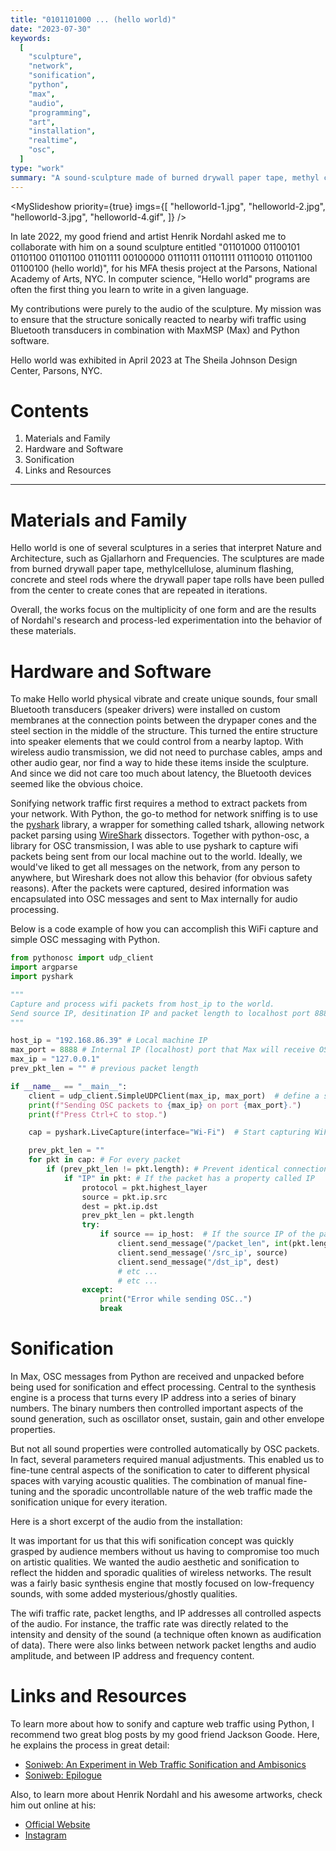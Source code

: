 ```yaml
---
title: "0101101000 ... (hello world)"
date: "2023-07-30"
keywords:
  [
    "sculpture",
    "network",
    "sonification",
    "python",
    "max",
    "audio",
    "programming",
    "art",
    "installation",
    "realtime",
    "osc",
  ]
type: "work"
summary: "A sound-sculpture made of burned drywall paper tape, methyl cellulose, aluminum flashing, bluetooth transducers, concrete and steel rods. The sculpture generates sound and vibrations based on the wifi traffic on-site. Made in collaboration with Henrik Nordahl."
---
```


<MySlideshow
  priority={true}
  imgs={[
    "helloworld-1.jpg",
    "helloworld-2.jpg",
    "helloworld-3.jpg",
    "helloworld-4.gif",
  ]}
/>

In late 2022, my good friend and artist <MyLink href="https://henriknordahl.com/">Henrik Nordahl</MyLink> asked me to collaborate with him on a sound sculpture entitled "01101000 01100101 01101100 01101100 01101111 00100000 01110111 01101111 01110010 01101100 01100100 (hello world)", for his MFA thesis project at the Parsons, National Academy of Arts, NYC. In computer science, "Hello world" programs are often the first thing you learn to write in a given language.

My contributions were purely to the audio of the sculpture. My mission was to ensure that the structure sonically reacted to nearby wifi traffic using Bluetooth transducers in combination with MaxMSP (Max) and Python software.

Hello world was exhibited in April 2023 at The Sheila Johnson Design Center, Parsons, NYC.

# Contents

1. <MyLink href="#materials-and-family">Materials and Family</MyLink>
2. <MyLink href="#hardware-and-software">Hardware and Software</MyLink>
3. <MyLink href="#sonification">Sonification</MyLink>
4. <MyLink href="#links-and-resources">Links and Resources</MyLink>

---

# Materials and Family

Hello world is one of several sculptures in a series that interpret Nature and Architecture, such as <MyLink href="https://henriknordahl.com/Gjallarhorn">Gjallarhorn</MyLink> and <MyLink href="https://henriknordahl.com/Frequencies-copy">Frequencies</MyLink>. The sculptures are made from burned drywall paper tape, methylcellulose, aluminum flashing, concrete and steel rods where the drywall paper tape rolls have been pulled from the center to create cones that are repeated in iterations.

Overall, the works focus on the multiplicity of one form and are the results of Nordahl's research and process-led experimentation into the behavior of these materials.

# Hardware and Software

To make Hello world physical vibrate and create unique sounds, four small Bluetooth transducers (speaker drivers) were installed on custom membranes at the connection points between the drypaper cones and the steel section in the middle of the structure. This turned the entire structure into speaker elements that we could control from a nearby laptop. With wireless audio transmission, we did not need to purchase cables, amps and other audio gear, nor find a way to hide these items inside the sculpture. And since we did not care too much about latency, the Bluetooth devices seemed like the obvious choice.

<MyImage
  src="helloworld-5.jpg"
  alt="bluetooth tranducers placement on hello world"
  caption="Two sets of Bluetooth tranducers placed on custom made membranes inside Hello world."
/>

Sonifying network traffic first requires a method to extract packets from your network. With Python, the go-to method for network sniffing is to use the [pyshark](https://pypi.org/project/pyshark/) library, a wrapper for something called tshark, allowing network packet parsing using [WireShark](https://www.wireshark.org/) dissectors. Together with python-osc, a library for OSC transmission, I was able to use pyshark to capture wifi packets being sent from our local machine out to the world. Ideally, we would've liked to get all messages on the network, from any person to anywhere, but Wireshark does not allow this behavior (for obvious safety reasons). After the packets were captured, desired information was encapsulated into OSC messages and sent to Max internally for audio processing.

Below is a code example of how you can accomplish this WiFi capture and simple OSC messaging with Python.

```Python
from pythonosc import udp_client
import argparse
import pyshark

"""
Capture and process wifi packets from host_ip to the world.
Send source IP, desitination IP and packet length to localhost port 8888.
"""

host_ip = "192.168.86.39" # Local machine IP
max_port = 8888 # Internal IP (localhost) port that Max will receive OSC messages from python on.
max_ip = "127.0.0.1"
prev_pkt_len = "" # previous packet length

if __name__ == "__main__":
    client = udp_client.SimpleUDPClient(max_ip, max_port)  # define a simple UDP client for sending OSC messages to Max
    print(f"Sending OSC packets to {max_ip} on port {max_port}.")
    print(f"Press Ctrl+C to stop.")

    cap = pyshark.LiveCapture(interface="Wi-Fi")  # Start capturing WiFi network packets

    prev_pkt_len = ""
    for pkt in cap: # For every packet
        if (prev_pkt_len != pkt.length): # Prevent identical connections from clogging our program
            if "IP" in pkt: # If the packet has a property called IP
                protocol = pkt.highest_layer
                source = pkt.ip.src
                dest = pkt.ip.dst
                prev_pkt_len = pkt.length
                try:
                    if source == ip_host:  # If the source IP of the packet matches my ip_host
                        client.send_message("/packet_len", int(pkt.length)) # send stuff to Max
                        client.send_message('/src_ip', source)
                        client.send_message("/dst_ip", dest)
                        # etc ...
                        # etc ...
                except:
                    print("Error while sending OSC..")
                    break
```

# Sonification

In Max, OSC messages from Python are received and unpacked before being used for sonification and effect processing. Central to the synthesis engine is a process that turns every IP address into a series of binary numbers. The binary numbers then controlled important aspects of the sound generation, such as oscillator onset, sustain, gain and other envelope properties.

But not all sound properties were controlled automatically by OSC packets. In fact, several parameters required manual adjustments. This enabled us to fine-tune central aspects of the sonification to cater to different physical spaces with varying acoustic qualities. The combination of manual fine-tuning and the sporadic uncontrollable nature of the web traffic made the sonification unique for every iteration.

Here is a short excerpt of the audio from the installation:

<MyAudioPlayer src="helloworld.mp3" />

It was important for us that this wifi sonification concept was quickly grasped by audience members without us having to compromise too much on artistic qualities. We wanted the audio aesthetic and sonification to reflect the hidden and sporadic qualities of wireless networks. The result was a fairly basic synthesis engine that mostly focused on low-frequency sounds, with some added mysterious/ghostly qualities.

The wifi traffic rate, packet lengths, and IP addresses all controlled aspects of the audio. For instance, the traffic rate was directly related to the intensity and density of the sound (a technique often known as audification of data). There were also links between network packet lengths and audio amplitude, and between IP address and frequency content.

# Links and Resources

To learn more about how to sonify and capture web traffic using Python, I recommend two great blog posts by my good friend Jackson Goode. Here, he explains the process in great detail:

- [Soniweb: An Experiment in Web Traffic Sonification and Ambisonics](https://jackson.gd/soniweb/)
- [Soniweb: Epilogue](https://jackson.gd/soniweb-2/)

Also, to learn more about Henrik Nordahl and his awesome artworks, check him out online at his:

- [Official Website](https://henriknordahl.com)
- [Instagram](https://www.instagram.com/nordahl.works/)

